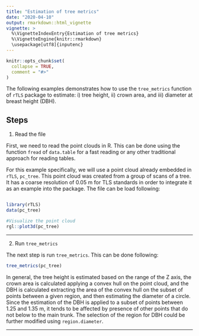 ```yaml
---
title: "Estimation of tree metrics"
date: "2020-04-10"
output: rmarkdown::html_vignette
vignette: >
  %\VignetteIndexEntry{Estimation of tree metrics}
  %\VignetteEngine{knitr::rmarkdown}
  \usepackage[utf8]{inputenc}
---
```


```r
knitr::opts_chunk$set(
  collapse = TRUE,
  comment = "#>"
)
```

The following examples demonstrates how to use the `tree_metrics` function of `rTLS` package to estimate: i) tree height, ii) crown area, and iii) diameter at breast height (DBH).

## Steps

1. Read the file

First, we need to read the point clouds in R. This can be done using the function `fread` of `data.table` for a fast reading or any other traditional approach for reading tables.

For this example specifically, we will use a point cloud already embedded in `rTLS`, `pc_tree`. This point cloud was created from a group of scans of a tree. It has a coarse resolution of 0.05 m for TLS standards in order to integrate it as an example into the package. The file can be load following:

```r 

library(rTLS)
data(pc_tree)

#Visualize the point cloud
rgl::plot3d(pc_tree)

```
***

2. Run `tree_metrics`

The next step is run `tree_metrics`. This can be done following: 

```r 
tree_metrics(pc_tree)

```
In general, the tree height is estimated based on the range of the Z axis, the crown area is calculated applying a convex hull on the point cloud, and the DBH is calculated extracting the area of the convex hull on the subset of points between a given region, and then estimating the diameter of a circle. Since the estimation of the DBH is applied to a subset of points between 1.25 and 1.35 m, it tends to be affected by presence of other points that do not below to the main trunk. The selection of the region for DBH could be further modified using `region.diameter`.

***
